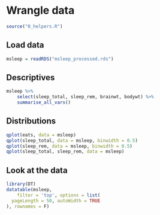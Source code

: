# Wrangle data {.tabset .tabset-sticky}

```r
source("0_helpers.R")
```

## Load data

```r
msleep = readRDS("msleep_processed.rds")
```

## Descriptives {.active}
```r
msleep %>% 
	select(sleep_total, sleep_rem, brainwt, bodywt) %>% 
	summarise_all_vars()
```

## Distributions

```r
qplot(eats, data = msleep)
qplot(sleep_total, data = msleep, binwidth = 0.5)
qplot(sleep_rem, data = msleep, binwidth = 0.5)
qplot(sleep_total, sleep_rem, data = msleep)
```

## Look at the data

```r
library(DT)
datatable(msleep, 
	filter = 'top', options = list(
  pageLength = 50, autoWidth = TRUE
), rownames = F)
```

